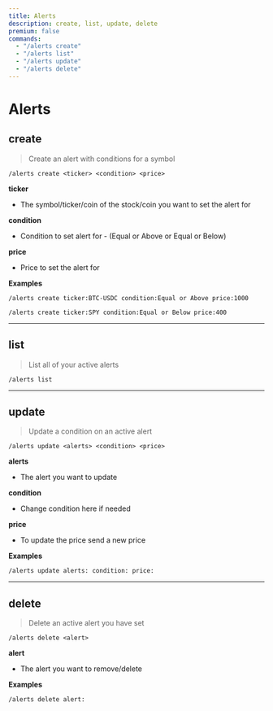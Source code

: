```yaml
---
title: Alerts
description: create, list, update, delete
premium: false
commands:
  - "/alerts create"
  - "/alerts list"
  - "/alerts update"
  - "/alerts delete"
---
```


# Alerts

## create

> Create an alert with conditions for a symbol

```format
/alerts create <ticker> <condition> <price>
```

**ticker**

- The symbol/ticker/coin of the stock/coin you want to set the alert for

**condition**

- Condition to set alert for - (Equal or Above or Equal or Below)

**price**

- Price to set the alert for

**Examples**

```
/alerts create ticker:BTC-USDC condition:Equal or Above price:1000
```

```
/alerts create ticker:SPY condition:Equal or Below price:400
```

---

## list

> List all of your active alerts

```format
/alerts list
```

---

## update

> Update a condition on an active alert

```format
/alerts update <alerts> <condition> <price>
```

**alerts**

- The alert you want to update

**condition**

- Change condition here if needed

**price**

- To update the price send a new price

**Examples**

```
/alerts update alerts: condition: price:
```

---

## delete

> Delete an active alert you have set

```format
/alerts delete <alert>
```

**alert**

- The alert you want to remove/delete

**Examples**

```
/alerts delete alert:
```

